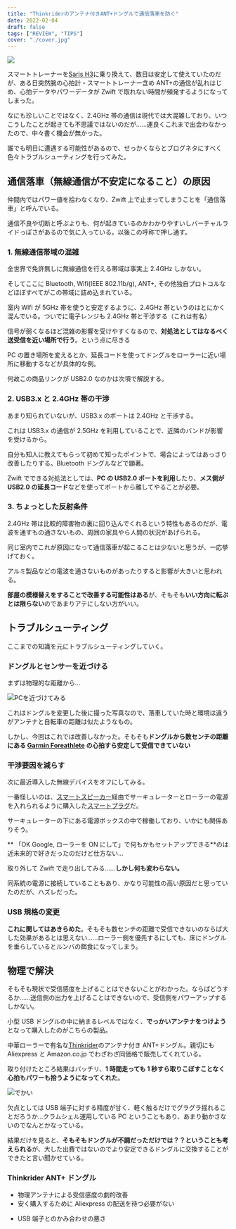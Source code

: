```yaml
---
title: "Thinkriderのアンテナ付きANT+ドングルで通信落車を防ぐ"
date: 2022-02-04
draft: false
tags: ["REVIEW", "TIPS"]
cover: "./cover.jpg"
---
```


![ ](./cover.jpg)

スマートトレーナーを[Saris H3](https://amzn.to/3saGAM8)に乗り換えて、数日は安定して使えていたのだが、ある日突然腕の心拍計・スマートトレーナー含め ANT+の通信が乱れはじめ、心拍データやパワーデータが Zwift で取れない時間が頻発するようになってしまった。

なにも珍しいことではなく、2.4GHz 帯の通信は現代では大混雑しており、いつこうしたことが起きても不思議ではないのだが……運良くこれまで出会わなかったので、中々書く機会が無かった。

誰でも明日に遭遇する可能性があるので、せっかくならとブログネタにすべく色々トラブルシューティングを行ってみた。

## 通信落車（無線通信が不安定になること）の原因

仲間内ではパワー値を拾わなくなり、Zwift 上で止まってしまうことを「通信落車」と呼んでいる。

通信不良や切断と呼ぶよりも、何が起きているのかわかりやすいしバーチャルライドっぽさがあるので気に入っている。以後この呼称で押し通す。

### 1. 無線通信帯域の混雑

全世界で免許無しに無線通信を行える帯域は事実上 2.4GHz しかない。

そしてここに Bluetooth, Wifi(IEEE 802.11b/g), ANT+, その他独自プロトコルなどほぼすべてがこの帯域に詰め込まれている。

室内 Wifi が 5GHz 帯を使うと安定するように、2.4GHz 帯というのはとにかく混んでいる。ついでに電子レンジも 2.4GHz 帯と干渉する（これは有名）

信号が弱くなるほど混雑の影響を受けやすくなるので、**対処法としてはなるべく送受信を近い場所で行う**。という点に尽きる

PC の置き場所を変えるとか、延長コードを使ってドングルをローラーに近い場所に移動するなどが具体的な例。

<LinkBox url="https://www.amazon.co.jp/dp/B00NH11R3I/" isAmazonLink />

何故この商品リンクが USB2.0 なのかは次項で解説する。

### 2. USB3.x と 2.4GHz 帯の干渉

あまり知られていないが、USB3.x のポートは 2.4GHz と干渉する。

これは USB3.x の通信が 2.5GHz を利用していることで、近隣のバンドが影響を受けるから。

自分も知人に教えてもらって初めて知ったポイントで、場合によってはあっさり改善したりする。Bluetooth ドングルなどで顕著。

<LinkBox url="https://www.asus.com/jp/support/FAQ/1004004/" />

Zwift でできる対処法としては、**PC の USB2.0 ポートを利用**したり、**メス側が USB2.0 の延長コード**などを使ってポートから離してやることが必要。

<LinkBox url="https://www.amazon.co.jp/dp/B00NH11R3I/" isAmazonLink />

### 3. ちょっとした反射条件

2.4GHz 帯は比較的障害物の裏に回り込んでくれるという特性もあるのだが、電波を通すもの通さないもの、周囲の家具やら人間の状況があげられる。

同じ室内でこれが原因になって通信落車が起こることは少ないと思うが、一応挙げておく。

アルミ製品などの電波を通さないものがあったりすると影響が大きいと思われる。

**部屋の模様替えをすることで改善する可能性はある**が、そもそも**いい方向に転ぶとは限らない**のであまりアテにしない方がいい。

## トラブルシューティング

ここまでの知識を元にトラブルシューティングしていく。

### ドングルとセンサーを近づける

まずは物理的な距離から…

![PCを近づけてみる](./nearly.jpg)

これはドングルを変更した後に撮った写真なので、落車していた時と環境は違うがアンテナと自転車の距離は似たようなもの。

しかし、今回はこれでは改善しなかった。そもそも**ドングルから数センチの距離にある [Garmin Foreathlete](https://amzn.to/3sejofR) の心拍すら安定して受信できていない**

### 干渉要因を減らす

次に最近導入した無線デバイスをオフにしてみる。

一番怪しいのは、[スマートスピーカー](https://amzn.to/3un5eLX)経由でサーキュレーターとローラーの電源を入れられるように購入した[スマートプラグ](https://amzn.to/3s6S7Mk)だ。

サーキュレーターの下にある電源ボックスの中で稼働しており、いかにも関係ありそう。

<LinkBox url="https://www.amazon.co.jp/dp/B07TVSGJT4/" isAmazonLink />

** 「OK Google, ローラーを ON にして」で何もかもセットアップできる**のは近未来的で好きだったのだけど仕方ない…

取り外して Zwift で走り出してみる……**しかし何も変わらない。**

同系統の電源に接続していることもあり、かなり可能性の高い原因だと思っていたのだが、ハズレだった。

### USB 規格の変更

**これに関してはあきらめた**。そもそも数センチの距離で受信できないのならば大した効果があるとは思えない……ローラー側を優先するにしても、床にドングルを垂らしているとルンバの餌食になってしまう。

## 物理で解決

そもそも現状で受信感度を上げることはできないことがわかった。ならばどうするか……送信側の出力を上げることはできないので、受信側をパワーアップするしかない。

小型 USB ドングルの中に納まるレベルではなく、**でっかいアンテナをつけよう**となって購入したのがこちらの製品。

<LinkBox url="https://www.amazon.co.jp/gp/product/B091BVLKG1/" isAmazonLink />

中華ローラーで有名な[Thinkrider](https://amzn.to/3IXGfmH)のアンテナ付き ANT+ドングル。親切にも Aliexpress と Amazon.co.jp でわざわざ同価格で販売してくれている。

取り付けたところ結果はバッチリ、**1 時間走っても 1 秒すら取りこぼすことなく心拍もパワーも拾うようになってくれた**。

![でかい](./desk.jpg)

欠点としては USB 端子に対する精度が甘く、軽く触るだけでグラグラ揺れることだろうか…クラムシェル運用している PC ということもあり、あまり動かさないのでなんとかなっている。

結果だけを見ると、**そもそもドングルが不調だっただけでは？？ということも考えられる**が、大した出費ではないのでより安定できるドングルに交換することができたと言い聞かせている。

### Thinkrider ANT+ ドングル

<PositiveBox>

- 物理アンテナによる受信感度の劇的改善
- 安く購入するために Aliexpress の配送を待つ必要がない

</PositiveBox>

<NegativeBox>

- USB 端子とのかみ合わせの悪さ

</NegativeBox>

<LinkBox url="https://www.amazon.co.jp/gp/product/B091BVLKG1/" isAmazonLink />
